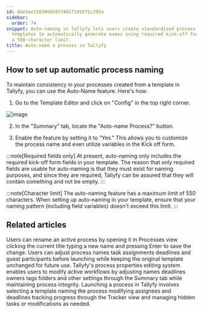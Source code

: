 ```yaml
---
id: 04e5ae138306859374057191671c295a
sidebar:
  order: 74
snippet: Auto-naming in Tallyfy lets users create standardized process names by configuring
  templates to automatically generate names using required kick-off form fields within
  a 550-character limit.
title: Auto-name a process in Tallyfy
---
```


## How to set up automatic process naming

To maintain consistency in your processes created from a template in Tallyfy, you can use the Auto-Name feature. Here's how:

1. Go to the Template Editor and click on "Config" in the top right corner.

![image](https://screenshots.tallyfy.com/tallyfy%2Fpro%2Fdesktop-light-click-config-template.png)

2. In the "Summary" tab, locate the "Auto-name Process?" button.

3. Enable the feature by setting it to "Yes." This allows you to customize the process name and even utilize variables in the Kick off form.

:::note[Required fields only]
At present, auto-naming only includes the required kick-off form fields in your template. The reason that only required fields are usable for auto-naming is that they must exist for naming purposes, and since they are required, Tallyfy can be assured that they will contain something and not be empty.
:::

:::note[Character limit]
The auto-naming feature has a maximum limit of 550 characters. When setting up auto-naming in your template, ensure that your naming pattern (including field variables) doesn't exceed this limit.
:::


## Related articles
<CardGrid>
<LinkTitleCard header="<b>Edit Processes > Rename a process</b>" href="/products/pro/tracking-and-tasks/processes/edit-processes/how-can-i-rename-a-process-in-tallyfy/" > Users can rename an active process by opening it in Processes view clicking the current title typing a new name and pressing Enter to save the change. </LinkTitleCard>
<LinkTitleCard header="<b>Launching > Edit before launch</b>" href="/products/pro/launching/how-can-i-edit-a-process-before-launching/" > Users can adjust process names task assignments deadlines and guest participants before launching while keeping the original template unchanged for future use. </LinkTitleCard>
<LinkTitleCard header="<b>Edit Processes > Edit tasks and process properties</b>" href="/products/pro/tracking-and-tasks/processes/edit-processes/how-can-i-edit-tasks-and-processes-in-tallyfy/" > Tallyfy's process properties editing system enables users to modify active workflows by adjusting names deadlines owners tags folders and other settings through the Summary tab while maintaining process integrity. </LinkTitleCard>
<LinkTitleCard header="<b>Launching > Launch manually</b>" href="/products/pro/launching/how-can-i-launch-a-process-in-tallyfy/" > Launching a process in Tallyfy involves selecting a template naming the process modifying assignees and deadlines tracking progress through the Tracker view and managing hidden tasks or modifications as needed. </LinkTitleCard>
</CardGrid>